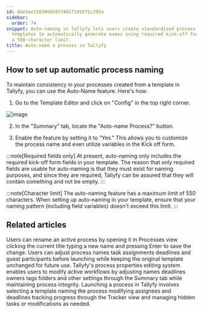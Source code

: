 ```yaml
---
id: 04e5ae138306859374057191671c295a
sidebar:
  order: 74
snippet: Auto-naming in Tallyfy lets users create standardized process names by configuring
  templates to automatically generate names using required kick-off form fields within
  a 550-character limit.
title: Auto-name a process in Tallyfy
---
```


## How to set up automatic process naming

To maintain consistency in your processes created from a template in Tallyfy, you can use the Auto-Name feature. Here's how:

1. Go to the Template Editor and click on "Config" in the top right corner.

![image](https://screenshots.tallyfy.com/tallyfy%2Fpro%2Fdesktop-light-click-config-template.png)

2. In the "Summary" tab, locate the "Auto-name Process?" button.

3. Enable the feature by setting it to "Yes." This allows you to customize the process name and even utilize variables in the Kick off form.

:::note[Required fields only]
At present, auto-naming only includes the required kick-off form fields in your template. The reason that only required fields are usable for auto-naming is that they must exist for naming purposes, and since they are required, Tallyfy can be assured that they will contain something and not be empty.
:::

:::note[Character limit]
The auto-naming feature has a maximum limit of 550 characters. When setting up auto-naming in your template, ensure that your naming pattern (including field variables) doesn't exceed this limit.
:::


## Related articles
<CardGrid>
<LinkTitleCard header="<b>Edit Processes > Rename a process</b>" href="/products/pro/tracking-and-tasks/processes/edit-processes/how-can-i-rename-a-process-in-tallyfy/" > Users can rename an active process by opening it in Processes view clicking the current title typing a new name and pressing Enter to save the change. </LinkTitleCard>
<LinkTitleCard header="<b>Launching > Edit before launch</b>" href="/products/pro/launching/how-can-i-edit-a-process-before-launching/" > Users can adjust process names task assignments deadlines and guest participants before launching while keeping the original template unchanged for future use. </LinkTitleCard>
<LinkTitleCard header="<b>Edit Processes > Edit tasks and process properties</b>" href="/products/pro/tracking-and-tasks/processes/edit-processes/how-can-i-edit-tasks-and-processes-in-tallyfy/" > Tallyfy's process properties editing system enables users to modify active workflows by adjusting names deadlines owners tags folders and other settings through the Summary tab while maintaining process integrity. </LinkTitleCard>
<LinkTitleCard header="<b>Launching > Launch manually</b>" href="/products/pro/launching/how-can-i-launch-a-process-in-tallyfy/" > Launching a process in Tallyfy involves selecting a template naming the process modifying assignees and deadlines tracking progress through the Tracker view and managing hidden tasks or modifications as needed. </LinkTitleCard>
</CardGrid>